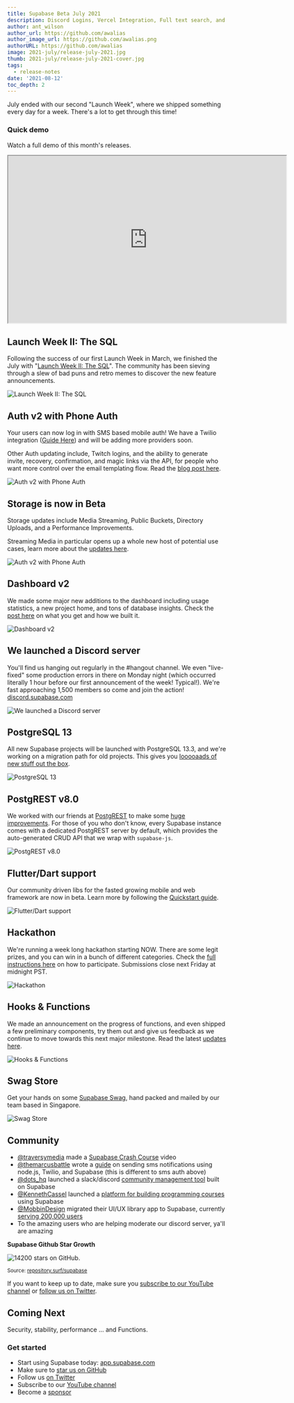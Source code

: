```yaml
---
title: Supabase Beta July 2021
description: Discord Logins, Vercel Integration, Full text search, and OAuth guides.
author: ant_wilson
author_url: https://github.com/awalias
author_image_url: https://github.com/awalias.png
authorURL: https://github.com/awalias
image: 2021-july/release-july-2021.jpg
thumb: 2021-july/release-july-2021-cover.jpg
tags:
  - release-notes
date: '2021-08-12'
toc_depth: 2
---
```


July ended with our second "Launch Week", where we shipped something every day for a week. There's a lot to get through this time!

### Quick demo

Watch a full demo of this month's releases.

<iframe
  className="w-full video-with-border"
  width="640"
  height="385"
  src="https://www.youtube-nocookie.com/embed/Vj5fPA-vjfw"
  frameBorder="1"
  allow="accelerometer; autoplay; clipboard-write; encrypted-media; gyroscope; picture-in-picture"
  allowFullScreen
></iframe>

## Launch Week II: The SQL

Following the success of our first Launch Week in March, we finished the July with "[Launch Week II: The SQL](/blog/2021/07/22/supabase-launch-week-sql)".
The community has been sieving through a slew of bad puns and retro memes to discover the new feature announcements.

![Launch Week II: The SQL](/images/blog/2021-july/supabase-launch-the-sql.png)

## Auth v2 with Phone Auth

Your users can now log in with SMS based mobile auth! We have a Twilio integration ([Guide Here](/docs/guides/auth/auth-twilio)) and will be adding more providers soon.

Other Auth updating include, Twitch logins, and the ability to generate invite, recovery, confirmation, and magic links via the API,
for people who want more control over the email templating flow. Read the [blog post here](/blog/2021/07/28/supabase-auth-passwordless-sms-login).

![Auth v2 with Phone Auth](/images/blog/2021-july/verify-phone.jpg)

## Storage is now in Beta

Storage updates include Media Streaming, Public Buckets, Directory Uploads, and a Performance Improvements.

Streaming Media in particular opens up a whole new host of potential use cases, learn more about the [updates here](/blog/2021/07/27/storage-beta).

![Auth v2 with Phone Auth](/images/blog/2021-july/storage.png)

## Dashboard v2

We made some major new additions to the dashboard including usage statistics, a new project home, and tons of database insights.
Check the [post here](/blog/2021/07/29/supabase-reports-and-metrics) on what you get and how we built it.

![Dashboard v2](/images/blog/2021-july/dashboards.png)

## We launched a Discord server

You'll find us hanging out regularly in the #hangout channel.
We even "live-fixed" some production errors in there on Monday night (which occurred literally 1 hour before our first announcement of the week! Typical!).
We're fast approaching 1,500 members so come and join the action! [discord.supabase.com](https://discord.supabase.com)

![We launched a Discord server](/images/blog/2021-july/discord.png)

## PostgreSQL 13

All new Supabase projects will be launched with PostgreSQL 13.3, and we're working on a migration path for old projects.
This gives you [looooaads of new stuff out the box](/blog/2021/07/26/supabase-postgres-13).

![PostgreSQL 13](/images/blog/2021-july/postgres-13.png)

## PostgREST v8.0

We worked with our friends at [PostgREST](https://postgrest.org/) to make some [huge improvements](/blog/2021/07/26/supabase-community-day#postgrest-version-80).
For those of you who don't know, every Supabase instance comes with a dedicated PostgREST server by default,
which provides the auto-generated CRUD API that we wrap with `supabase-js`.

![PostgREST v8.0](/images/blog/2021-july/postgrest-8.png)

## Flutter/Dart support

Our community driven libs for the fasted growing mobile and web framework are now in beta. Learn more by following the [Quickstart guide](/docs/guides/with-flutter).

![Flutter/Dart support](/images/blog/2021-july/dart.png)

## Hackathon

We're running a week long hackathon starting NOW. There are some legit prizes, and you can win in a bunch of different categories.
Check the [full instructions here](/blog/2021/07/30/1-the-supabase-hackathon) on how to participate. Submissions close next Friday at midnight PST.

![Hackathon](/images/blog/2021-july/hackathon.png)

## Hooks & Functions

We made an announcement on the progress of functions, and even shipped a few preliminary components, try them out and give us feedback as we continue to move towards this next major milestone.
Read the latest [updates here](/blog/2021/07/30/supabase-functions-updates).

![Hooks & Functions](/images/blog/2021-july/hooks.jpg)

## Swag Store

Get your hands on some [Supabase Swag](https://store.supabase.com/), hand packed and mailed by our team based in Singapore.

![Swag Store](/images/blog/2021-july/swag.png)

## Community

- [@traversymedia](https://twitter.com/traversymedia) made a [Supabase Crash Course](https://www.youtube.com/watch?v=7uKQBl9uZ00) video
- [@themarcusbattle](https://twitter.com/themarcusbattle/status/1419638564573360130?s=20) wrote a [guide](https://www.twilio.com/blog/send-sms-notifications-supabase-users-node-js-twilio-messaging) on sending sms notifications using node.js, Twilio, and Supabase (this is different to sms auth above)
- [@dots_hq](https://twitter.com/dots_hq) launched a slack/discord [community management tool](https://dots.community/) built on Supabase
- [@KennethCassel](https://twitter.com/KennethCassel) launched a [platform for building programming courses](https://www.slip.so/) using Supabase
- [@MobbinDesign](https://twitter.com/MobbinDesign) migrated their UI/UX library app to Supabase, currently [serving 200,000 users](/blog/2021/07/28/mobbin-supabase-200000-users)
- To the amazing users who are helping moderate our discord server, ya'll are amazing

**Supabase Github Star Growth**

![14200 stars on GitHub.](/images/blog/2021-july/github-growth.png)

<small>
  Source: <a href="https://repository.surf/supabase">repository.surf/supabase</a>
</small>

If you want to keep up to date, make sure you [subscribe to our YouTube channel](https://www.youtube.com/channel/UCNTVzV1InxHV-YR0fSajqPQ) or
[follow us on Twitter](https://twitter.com/supabase).

## Coming Next

Security, stability, performance ... and Functions.

### Get started

- Start using Supabase today: [app.supabase.com](https://app.supabase.com/)
- Make sure to [star us on GitHub](https://github.com/supabase/supabase)
- Follow us [on Twitter](https://twitter.com/supabase)
- Subscribe to our [YouTube channel](https://www.youtube.com/channel/UCNTVzV1InxHV-YR0fSajqPQ)
- Become a [sponsor](https://github.com/sponsors/supabase)
